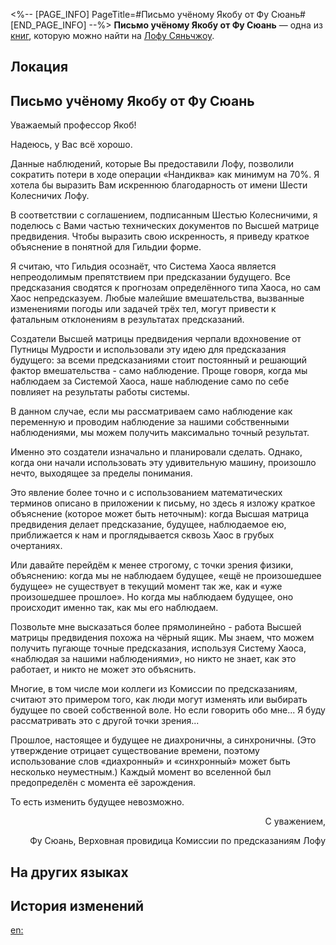 <%-- [PAGE_INFO]
PageTitle=#Письмо учёному Якобу от Фу Сюань#
[END_PAGE_INFO] --%>
{{Дополнить}}
{{Книга Инфобокс
|id           = 244
|Название     = 
|Изображение  = Иконка письма.png
|Мир          = Лофу Сяньчжоу
|Томов        = 1
|Автор        = <!--нужно добавить-->
|Описание     = Письмо с благодарностями за сотрудничество, отправленное Фу Сюань в Гильдию эрудитов. Во вложении предоставлена техническая документация Высшей матрицы предвидения.
|Том1         = {{tx}}
|Источник1    = {{tx|Отсутствует источник}}
|Персонажи    = 
|Фракции      = 
}}
'''Письмо учёному Якобу от Фу Сюань''' — одна из [[Книги|книг]], которую можно найти на [[Лофу Сяньчжоу]].

==Локация==
{{Отметка карты|<!--название карты-->|<!--id отметки-->}}

==Письмо учёному Якобу от Фу Сюань==
Уважаемый профессор Якоб!

Надеюсь, у Вас всё хорошо.

Данные наблюдений, которые Вы предоставили Лофу, позволили сократить потери в ходе операции «Нандиква» как минимум на 70%. Я хотела бы выразить Вам искреннюю благодарность от имени Шести Колесничих Лофу.

В соответствии с соглашением, подписанным Шестью Колесничими, я поделюсь с Вами частью технических документов по Высшей матрице предвидения. Чтобы выразить свою искренность, я приведу краткое объяснение в понятной для Гильдии форме.

Я считаю, что Гильдия осознаёт, что Система Хаоса является непреодолимым препятствием при предсказании будущего. Все предсказания сводятся к прогнозам определённого типа Хаоса, но сам Хаос непредсказуем. Любые малейшие вмешательства, вызванные изменениями погоды или задачей трёх тел, могут привести к фатальным отклонениям в результатах предсказаний.

Создатели Высшей матрицы предвидения черпали вдохновение от Путницы Мудрости и использовали эту идею для предсказания будущего: за всеми предсказаниями стоит постоянный и решающий фактор вмешательства - само наблюдение. Проще говоря, когда мы наблюдаем за Системой Хаоса, наше наблюдение само по себе повлияет на результаты работы системы.

В данном случае, если мы рассматриваем само наблюдение как переменную и проводим наблюдение за нашими собственными наблюдениями, мы можем получить максимально точный результат.

Именно это создатели изначально и планировали сделать. Однако, когда они начали использовать эту удивительную машину, произошло нечто, выходящее за пределы понимания.

Это явление более точно и с использованием математических терминов описано в приложении к письму, но здесь я изложу краткое объяснение (которое может быть неточным): когда Высшая матрица предвидения делает предсказание, будущее, наблюдаемое ею, приближается к нам и проглядывается сквозь Хаос в грубых очертаниях.

Или давайте перейдём к менее строгому, с точки зрения физики, объяснению: когда мы не наблюдаем будущее, «ещё не произошедшее будущее» не существует в текущий момент так же, как и «уже произошедшее прошлое». Но когда мы наблюдаем будущее, оно происходит именно так, как мы его наблюдаем.

Позвольте мне высказаться более прямолинейно - работа Высшей матрицы предвидения похожа на чёрный ящик. Мы знаем, что можем получить пугающе точные предсказания, используя Систему Хаоса, «наблюдая за нашими наблюдениями», но никто не знает, как это работает, и никто не может это объяснить.

Многие, в том числе мои коллеги из Комиссии по предсказаниям, считают это примером того, как люди могут изменять или выбирать будущее по своей собственной воле. Но если говорить обо мне... Я буду рассматривать это с другой точки зрения...

Прошлое, настоящее и будущее не диахроничны, а синхроничны. (Это утверждение отрицает существование времени, поэтому использование слов «диахронный» и «синхронный» может быть несколько неуместным.) Каждый момент во вселенной был предопределён с момента её зарождения.

То есть изменить будущее невозможно.

<div align="right">С уважением,

Фу Сюань, Верховная провидица Комиссии по предсказаниям Лофу</div>

==На других языках==
{{На других языках
|en   = Letter from Fu Xuan to Scholar Yaakob
|zhs  = 符玄致叶尔孤白学士的信
|zht  = 符玄致葉爾孤白學士的信
|ja   = 符玄がヤコブ学士に宛てた手紙
|ko   = 야곱 학사에게 보내는 부현의 편지
|es   = Carta de Fu Xuan para el erudito Yaakob
|fr   = Lettre de Fu Xuan à l'érudit Yaakob
|ru   = Письмо учёному Якобу от Фу Сюань
|th   = จดหมายจาก Fu Xuan ถึงนักวิชาการ Yaakob
|vi   = Thư Fu Xuan Gửi Học Sĩ Yaakob
|de   = Brief von Fu Xuan an den Gelehrten Yaakob
|id   = Surat dari Fu Xuan untuk Yaakob
|pt   = Carta de Fu Xuan para o Acadêmico Yaakob
}}

==История изменений==
{{История изменений|3.5}}

[[en:]]